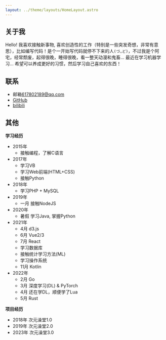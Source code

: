 ```yaml
---
layout: ../theme/layouts/HomeLayout.astro
---
```



<main class="flex justify-center items-center">
<article class="prose dark:prose-invert p-4">

# 关于我

Hello! 我喜欢接触新事物, 喜欢创造性的工作（特别是一些突发奇想，非常有意思），比如编写代码！是个一开始写代码就停不下来的人```(づ◡ど)```，不过我是个阿宅，经常颓废，起得很晚，睡得很晚，看一整天动漫和鬼畜...
最近在学习机器学习...
希望可以养成更好的习惯，然后学习自己喜欢的东西！

## 联系

+ 邮箱[617802189@qq.com](mailto:617802189@qq.com)
+ [GitHub](https://github.com/miaobuao)
+ [bilibili](https://space.bilibili.com/28587690)

## 其他

**学习经历**
+ 2015年
  + 接触编程，了解C语言
+ 2017年
  + 学习VB
  + 学习Web前端(HTML+CSS)
  + 接触Python
+ 2018年
  + 学习PHP + MySQL
+ 2019年
  + 一月 接触NodeJS
+ 2020年
  + 暑假 学习Java, 掌握Python
+ 2021年
  + 4月 d3.js
  + 6月 Vue2/3
  + 7月 React
  + 学习数据库
  + 接触统计学习方法(ML)
  + 学习操作系统
  + 11月 Kotlin
+ 2022年
  + 2月 Go
  + 3月 深度学习(DL) & PyTorch
  + 4月 还在学DL，顺便学了Lua
  + 5月 Rust

**项目经历**

+ 2018年 次元澡堂1.0
+ 2019年 次元澡堂2.0
+ 2023年 次元澡堂3.0

</article>
</main>

<Footer class="pb-4" />
